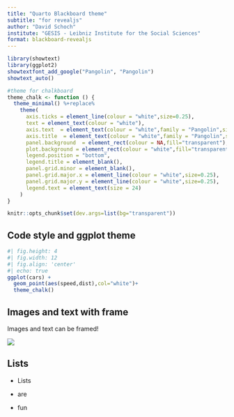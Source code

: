 ```yaml
---
title: "Quarto Blackboard theme"
subtitle: "for revealjs"
author: "David Schoch"
institute: "GESIS - Leibniz Institute for the Social Sciences"
format: blackboard-revealjs
---
```


```r
library(showtext)
library(ggplot2)
showtextfont_add_google("Pangolin", "Pangolin")
showtext_auto()

#theme for chalkboard
theme_chalk <- function () { 
  theme_minimal() %+replace% 
    theme(
      axis.ticks = element_line(colour = "white",size=0.25),
      text = element_text(colour = "white"),
      axis.text  = element_text(colour = "white",family = "Pangolin",size=18),
      axis.title  = element_text(colour = "white",family = "Pangolin",size=24),
      panel.background  = element_rect(colour = NA,fill="transparent"),
      plot.background = element_rect(colour = "white",fill="transparent"),
      legend.position = "bottom",
      legend.title = element_blank(),
      panel.grid.minor = element_blank(),
      panel.grid.major.x = element_line(colour = "white",size=0.25),
      panel.grid.major.y = element_line(colour = "white",size=0.25),
      legend.text = element_text(size = 24)
    )
}

knitr::opts_chunk$set(dev.args=list(bg="transparent"))
```

## Code style and ggplot theme

```r
#| fig.height: 4
#| fig.width: 12
#| fig.align: 'center'
#| echo: true
ggplot(cars) +
  geom_point(aes(speed,dist),col="white")+
  theme_chalk()
```

## Images and text with frame

:::{.framed}
Images and text can be framed!
:::

![](https://via.placeholder.com/450x200){.framed}

## Lists

- Lists

- are 

- fun

